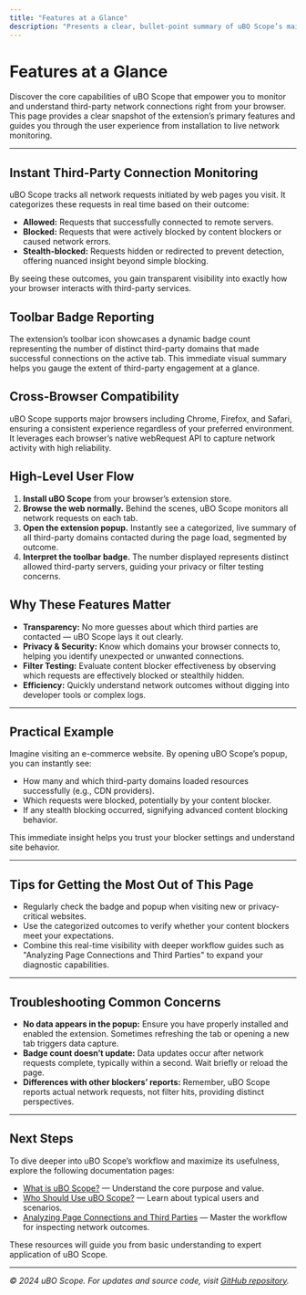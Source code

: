 ```yaml
---
title: "Features at a Glance"
description: "Presents a clear, bullet-point summary of uBO Scope’s main capabilities: real-time third-party connection monitoring, outcome categorization (allowed/blocked/stealth), toolbar badge reporting, and cross-browser compatibility. Briefly explains the high-level user experience flow from installation to observing live network outcomes."
---
```


# Features at a Glance

Discover the core capabilities of uBO Scope that empower you to monitor and understand third-party network connections right from your browser. This page provides a clear snapshot of the extension’s primary features and guides you through the user experience from installation to live network monitoring.

---

## Instant Third-Party Connection Monitoring

uBO Scope tracks all network requests initiated by web pages you visit. It categorizes these requests in real time based on their outcome:

- **Allowed:** Requests that successfully connected to remote servers.
- **Blocked:** Requests that were actively blocked by content blockers or caused network errors.
- **Stealth-blocked:** Requests hidden or redirected to prevent detection, offering nuanced insight beyond simple blocking.

By seeing these outcomes, you gain transparent visibility into exactly how your browser interacts with third-party services.

## Toolbar Badge Reporting

The extension’s toolbar icon showcases a dynamic badge count representing the number of distinct third-party domains that made successful connections on the active tab. This immediate visual summary helps you gauge the extent of third-party engagement at a glance.

## Cross-Browser Compatibility

uBO Scope supports major browsers including Chrome, Firefox, and Safari, ensuring a consistent experience regardless of your preferred environment. It leverages each browser’s native webRequest API to capture network activity with high reliability.

## High-Level User Flow

1. **Install uBO Scope** from your browser’s extension store.
2. **Browse the web normally.** Behind the scenes, uBO Scope monitors all network requests on each tab.
3. **Open the extension popup.** Instantly see a categorized, live summary of all third-party domains contacted during the page load, segmented by outcome.
4. **Interpret the toolbar badge.** The number displayed represents distinct allowed third-party servers, guiding your privacy or filter testing concerns.

## Why These Features Matter

- **Transparency:** No more guesses about which third parties are contacted — uBO Scope lays it out clearly.
- **Privacy & Security:** Know which domains your browser connects to, helping you identify unexpected or unwanted connections.
- **Filter Testing:** Evaluate content blocker effectiveness by observing which requests are effectively blocked or stealthily hidden.
- **Efficiency:** Quickly understand network outcomes without digging into developer tools or complex logs.


---

## Practical Example

Imagine visiting an e-commerce website. By opening uBO Scope’s popup, you can instantly see:

- How many and which third-party domains loaded resources successfully (e.g., CDN providers).
- Which requests were blocked, potentially by your content blocker.
- If any stealth blocking occurred, signifying advanced content blocking behavior.

This immediate insight helps you trust your blocker settings and understand site behavior.

---

## Tips for Getting the Most Out of This Page

- Regularly check the badge and popup when visiting new or privacy-critical websites.
- Use the categorized outcomes to verify whether your content blockers meet your expectations.
- Combine this real-time visibility with deeper workflow guides such as "Analyzing Page Connections and Third Parties" to expand your diagnostic capabilities.


---

## Troubleshooting Common Concerns

- **No data appears in the popup:** Ensure you have properly installed and enabled the extension. Sometimes refreshing the tab or opening a new tab triggers data capture.
- **Badge count doesn’t update:** Data updates occur after network requests complete, typically within a second. Wait briefly or reload the page.
- **Differences with other blockers’ reports:** Remember, uBO Scope reports actual network requests, not filter hits, providing distinct perspectives.


---

## Next Steps

To dive deeper into uBO Scope’s workflow and maximize its usefulness, explore the following documentation pages:

- [What is uBO Scope?](/overview/product-introduction-and-value/what-is-ubo-scope) — Understand the core purpose and value.
- [Who Should Use uBO Scope?](/overview/product-introduction-and-value/target-audience-and-use-cases) — Learn about typical users and scenarios.
- [Analyzing Page Connections and Third Parties](/guides/main-workflows/analyze-connections) — Master the workflow for inspecting network outcomes.

These resources will guide you from basic understanding to expert application of uBO Scope.


---

_© 2024 uBO Scope. For updates and source code, visit [GitHub repository](https://github.com/gorhill/uBO-Scope)._